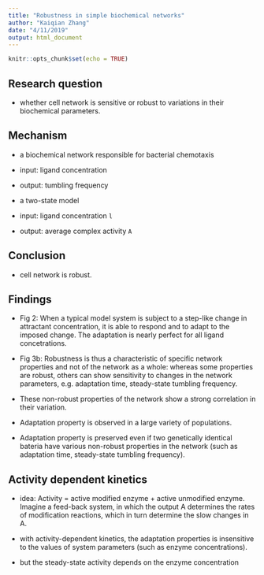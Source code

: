 ```yaml
---
title: "Robustness in simple biochemical networks"
author: "Kaiqian Zhang"
date: "4/11/2019"
output: html_document
---
```


```r
knitr::opts_chunk$set(echo = TRUE)
```

## Research question

- whether cell network is sensitive or robust to variations in their biochemical parameters.

## Mechanism

- a biochemical network responsible for bacterial chemotaxis

- input: ligand concentration

- output: tumbling frequency

- a two-state model

- input: ligand concentration `l`

- output: average complex activity `A`

## Conclusion

- cell network is robust. 

## Findings

- Fig 2: When a typical model system is subject to a step-like change in attractant concentration, it is able to respond and to adapt to the imposed change. The adaptation is nearly perfect for all ligand concetrations.

- Fig 3b: Robustness is thus a characteristic of specific network properties and not of the network as a whole: whereas some properties are robust, others can show sensitivity to changes in the network parameters, e.g. adaptation time, steady-state tumbling frequency.

- These non-robust properties of the network show a strong correlation in their variation.

- Adaptation property is observed in a large variety of populations.

- Adaptation property is preserved even if two genetically identical bateria have various non-robust properties in the network (such as adaptation time, steady-state tumbling frequency). 

## Activity dependent kinetics

- idea: Activity = active modified enzyme + active unmodified enzyme. Imagine a feed-back system, in which the output A determines the rates of modification reactions, which in turn determine the slow changes in A. 
- with activity-dependent kinetics, the adaptation properties is insensitive to the values of system parameters (such as enzyme concentrations). 

- but the steady-state activity depends on the enzyme concentration





